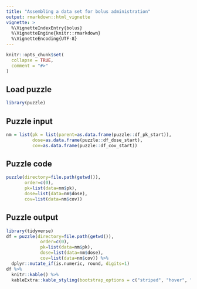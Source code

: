 ```yaml
---
title: "Assembling a data set for bolus administration"
output: rmarkdown::html_vignette
vignette: >
  %\VignetteIndexEntry{bolus}
  %\VignetteEngine{knitr::rmarkdown}
  %\VignetteEncoding{UTF-8}
---
```


```r
knitr::opts_chunk$set(
  collapse = TRUE,
  comment = "#>"
)
```

## Load puzzle
```r
library(puzzle)
```

## Puzzle input
```r
nm = list(pk = list(parent=as.data.frame(puzzle::df_pk_start)),
          dose=as.data.frame(puzzle::df_dose_start),
          cov=as.data.frame(puzzle::df_cov_start))
```

## Puzzle code
```r
puzzle(directory=file.path(getwd()),
       order=c(0),
       pk=list(data=nm$pk), 
       dose=list(data=nm$dose), 
       cov=list(data=nm$cov))
```

## Puzzle output
```r
library(tidyverse)
df = puzzle(directory=file.path(getwd()),
             order=c(0),
             pk=list(data=nm$pk), 
             dose=list(data=nm$dose), 
             cov=list(data=nm$cov)) %>% 
  dplyr::mutate_if(is.numeric, round, digits=1)
df %>%
  knitr::kable() %>%
  kableExtra::kable_styling(bootstrap_options = c("striped", "hover", "condensed", "responsive"))
```
